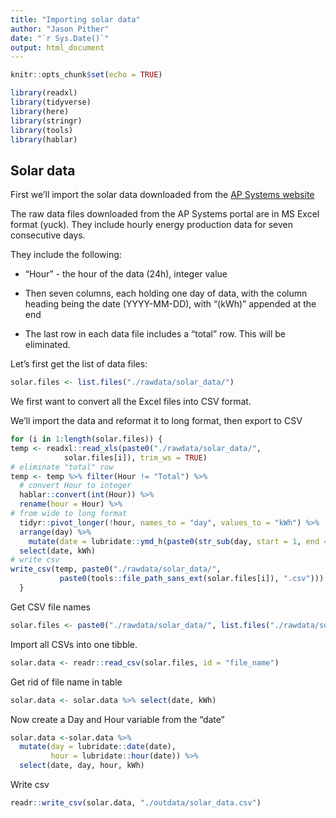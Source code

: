 ```yaml
---
title: "Importing solar data"
author: "Jason Pither"
date: "`r Sys.Date()`"
output: html_document
---
```


```r
knitr::opts_chunk$set(echo = TRUE)
```

```r
library(readxl)
library(tidyverse)
library(here)
library(stringr)
library(tools)
library(hablar)
```

## Solar data

First we'll import the solar data downloaded from the [AP Systems website](https://www.apsystemsema.com)  

The raw data files downloaded from the AP Systems portal are in MS Excel format (yuck). They include hourly energy production data for seven consecutive days.  

They include the following:

* "Hour" - the hour of the data (24h), integer value  

* Then seven columns, each holding one day of data, with the column heading being the date (YYYY-MM-DD), with "(kWh)" appended at the end  

* The last row in each data file includes a "total" row.  This will be eliminated.  

Let's first get the list of data files:

```r
solar.files <- list.files("./rawdata/solar_data/")
```

We first want to convert all the Excel files into CSV format.

We'll import the data and reformat it to long format, then export to CSV

```r
for (i in 1:length(solar.files)) {
temp <- readxl::read_xls(paste0("./rawdata/solar_data/", 
            solar.files[i]), trim_ws = TRUE) 
# eliminate "total" row
temp <- temp %>% filter(Hour != "Total") %>%
  # convert Hour to integer
  hablar::convert(int(Hour)) %>%
  rename(hour = Hour) %>%
# from wide to long format
  tidyr::pivot_longer(!hour, names_to = "day", values_to = "kWh") %>%
  arrange(day) %>%
    mutate(date = lubridate::ymd_h(paste0(str_sub(day, start = 1, end = 10), hour))) %>%
  select(date, kWh)
# write csv
write_csv(temp, paste0("./rawdata/solar_data/", 
           paste0(tools::file_path_sans_ext(solar.files[i]), ".csv")))
  }
```

Get CSV file names

```r
solar.files <- paste0("./rawdata/solar_data/", list.files("./rawdata/solar_data/", pattern = "csv"))
```

Import all CSVs into one tibble.

```r
solar.data <- readr::read_csv(solar.files, id = "file_name")
```

Get rid of file name in table
```r
solar.data <- solar.data %>% select(date, kWh)
```

Now create a Day and Hour variable from the "date"
```r
solar.data <-solar.data %>%
  mutate(day = lubridate::date(date),
         hour = lubridate::hour(date)) %>%
  select(date, day, hour, kWh)
```

Write csv

```r
readr::write_csv(solar.data, "./outdata/solar_data.csv")
```

